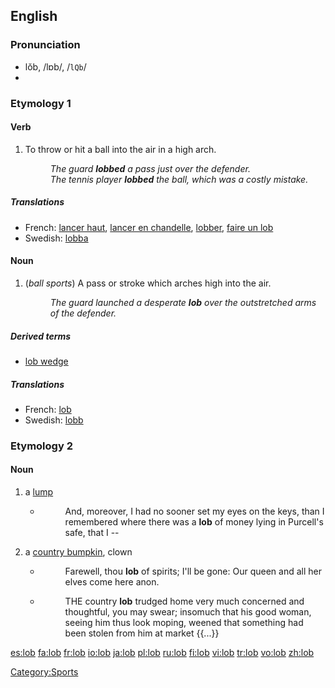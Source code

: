 {{see|Lob}}

==English==

===Pronunciation===
*lŏb, /lɒb/, /<tt>lQb</tt>/
*{{rhymes|ɒb}}

===Etymology 1===
====Verb====
{{en-verb|lobs|lobbing|lobbed}}

# To throw or hit a ball into the air in a high arch.
#: ''The guard '''lobbed''' a pass just over the defender.''
#:''The tennis player '''lobbed''' the ball, which was a costly mistake.''

=====Translations=====
{{trans-top|to throw or hit a ball high into the air}}
*French: [[lancer haut]], [[lancer en chandelle]], [[lobber]], [[faire un lob]]
*Swedish: [[lobba]]
{{trans-bottom}}

====Noun====
{{en-noun}}

# (''ball sports'') A pass or stroke which arches high into the air.
#: ''The guard launched a desperate '''lob''' over the outstretched arms of the defender.''

=====Derived terms=====
*[[lob wedge]]

=====Translations=====
{{trans-top|a high-arching pass or stroke}}
*French: [[lob]] {{m}}
*Swedish: [[lobb]]
{{trans-bottom}}

===Etymology 2===

====Noun====
{{en-noun}}

# a [[lump]]
#*{{quote-book|year=1875|author=M.L. Kenny|title=The fortunes of Maurice Cronin|page=126|url=http://books.google.com/books?id=x_0BAAAAQAAJ}}
#*:And, moreover, I had no sooner set my eyes on the keys, than I remembered where there was a '''lob''' of money lying in Purcell's safe, that I -- 
# {{obsolete}} a [[country bumpkin]], clown
#*{{quote-book|1594|[[w:William Shakespeare|William Shakespeare]]|[[wikisource:A Midsummer Night's Dream|A Midsummer Night's Dream]]|section=Act II Scene I}}
#*: Farewell, thou '''lob''' of spirits; I'll be gone: Our queen and all her elves come here anon. 
#*{{quote-book|1694|[[w:Peter Anthony Motteux|Peter Anthony Motteux]]|[[wikisource:The Fourth Book|The Fourth Book]]|by=[[w:Rabelais|Rabelais]]|section=[[wikisource:The Fourth Book/Chapter XLVII|Chapter XLVII]]}}
#*:THE country '''lob''' trudged home very much concerned and thoughtful, you may swear; insomuch that his good woman, seeing him thus look moping, weened that something had been stolen from him at market {{...}}
 
[[Category:Sports]]

[[es:lob]]
[[fa:lob]]
[[fr:lob]]
[[io:lob]]
[[ja:lob]]
[[pl:lob]]
[[ru:lob]]
[[fi:lob]]
[[vi:lob]]
[[tr:lob]]
[[vo:lob]]
[[zh:lob]]